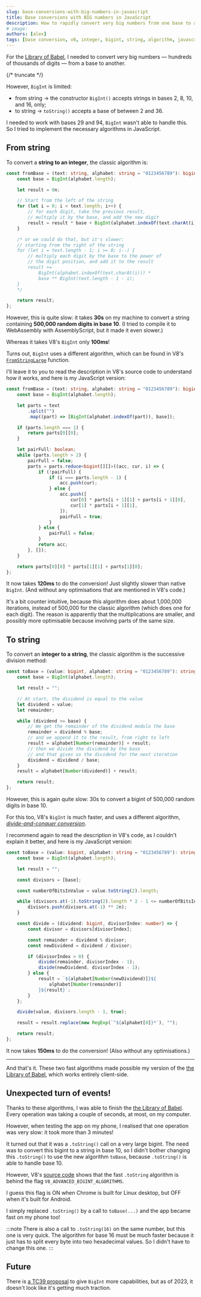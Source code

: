 ```yaml
---
slug: base-conversions-with-big-numbers-in-javascript
title: Base conversions with BIG numbers in JavaScript
description: How to rapidly convert very big numbers from one base to another in JavaScript.
# image:
authors: [alex]
tags: [base conversion, v8, integer, bigint, string, algorithm, javascript]
---
```


For the [Library of Babel](https://babel.zwyx.dev), I needed to convert very big numbers — hundreds of thousands of digits — from a base to another.

{/* truncate */}

However, `BigInt` is limited:

- from string → the constructor `BigInt()` accepts strings in bases 2, 8, 10, and 16, only;
- to string → `toString()` accepts a base of between 2 and 36.

I needed to work with bases 29 and 94, `BigInt` wasn't able to handle this. So I tried to implement the necessary algorithms in JavaScript.

## From string

To convert a **string to an integer**, the classic algorithm is:

```ts
const fromBase = (text: string, alphabet: string = "0123456789"): bigint => {
	const base = BigInt(alphabet.length);

	let result = 0n;

	// Start from the left of the string
	for (let i = 0; i < text.length; i++) {
		// for each digit, take the previous result,
		// multiply it by the base, and add the new digit
		result = result * base + BigInt(alphabet.indexOf(text.charAt(i)));
	}

	/* or we could do that, but it's slower:
	// starting from the right of the string
	for (let i = text.length - 1; i >= 0; i--) {
		// multiply each digit by the base to the power of
		// the digit position, and add it to the result
		result +=
			BigInt(alphabet.indexOf(text.charAt(i))) *
			base ** BigInt(text.length - 1 - i);
	}
	*/

	return result;
};
```

However, this is quite slow: it takes **30s** on my machine to convert a string containing **500,000 random digits in base 10**. (I tried to compile it to WebAssembly with AssemblyScript, but it made it even slower.)

Whereas it takes V8's `BigInt` only **100ms**!

Turns out, `BigInt` uses a different algorithm, which can be found in V8's [`FromStringLarge`](https://github.com/v8/v8/blob/19853e10095df4aa640d6d3377c532c8a22ae1c5/src/bigint/fromstring.cc#L50) function.

I'll leave it to you to read the description in V8's source code to understand how it works, and here is my JavaScript version:

```ts
const fromBase = (text: string, alphabet: string = "0123456789"): bigint => {
	const base = BigInt(alphabet.length);

	let parts = text
		.split("")
		.map((part) => [BigInt(alphabet.indexOf(part)), base]);

	if (parts.length === 1) {
		return parts[0][0];
	}

	let pairFull: boolean;
	while (parts.length > 2) {
		pairFull = false;
		parts = parts.reduce<bigint[][]>((acc, cur, i) => {
			if (!pairFull) {
				if (i === parts.length - 1) {
					acc.push(cur);
				} else {
					acc.push([
						cur[0] * parts[i + 1][1] + parts[i + 1][0],
						cur[1] * parts[i + 1][1],
					]);
					pairFull = true;
				}
			} else {
				pairFull = false;
			}
			return acc;
		}, []);
	}

	return parts[0][0] * parts[1][1] + parts[1][0];
};
```

It now takes **120ms** to do the conversion! Just slightly slower than native `BigInt`. (And without any optimisations that are mentioned in V8's code.)

It's a bit counter intuitive, because this algorithm does about 1,000,000 iterations, instead of 500,000 for the classic algorithm (which does one for each digit). The reason is apparently that the multiplications are smaller, and possibly more optimisable because involving parts of the same size.

## To string

To convert an **integer to a string**, the classic algorithm is the successive division method:

```ts
const toBase = (value: bigint, alphabet: string = "0123456789"): string => {
	const base = BigInt(alphabet.length);

	let result = "";

	// At start, the dividend is equal to the value
	let dividend = value;
	let remainder;

	while (dividend >= base) {
		// We get the remainder of the dividend modulo the base
		remainder = dividend % base;
		// and we append it to the result, from right to left
		result = alphabet[Number(remainder)] + result;
		// then we divide the dividend by the base
		// and that gives us the dividend for the next iteration
		dividend = dividend / base;
	}
	result = alphabet[Number(dividend)] + result;

	return result;
};
```

However, this is again quite slow: 30s to convert a bigint of 500,000 random digits in base 10.

For this too, V8's `BigInt` is much faster, and uses a different algorithm, [_divide-and-conquer conversion_](https://github.com/v8/v8/blob/19853e10095df4aa640d6d3377c532c8a22ae1c5/src/bigint/tostring.cc#L275).

I recommend again to read the description in V8's code, as I couldn't explain it better, and here is my JavaScript version:

```ts
const toBase = (value: bigint, alphabet: string = "0123456789"): string => {
	const base = BigInt(alphabet.length);

	let result = "";

	const divisors = [base];

	const numberOfBitsInValue = value.toString(2).length;

	while (divisors.at(-1).toString(2).length * 2 - 1 <= numberOfBitsInValue) {
		divisors.push(divisors.at(-1) ** 2n);
	}

	const divide = (dividend: bigint, divisorIndex: number) => {
		const divisor = divisors[divisorIndex];

		const remainder = dividend % divisor;
		const newDividend = dividend / divisor;

		if (divisorIndex > 0) {
			divide(remainder, divisorIndex - 1);
			divide(newDividend, divisorIndex - 1);
		} else {
			result = `${alphabet[Number(newDividend)]}${
				alphabet[Number(remainder)]
			}${result}`;
		}
	};

	divide(value, divisors.length - 1, true);

	result = result.replace(new RegExp(`^${alphabet[0]}*`), "");

	return result;
};
```

It now takes **150ms** to do the conversion! (Also without any optimisations.)

---

And that's it. These two fast algorithms made possible my version of the [the Library of Babel](https://babel.zwyx.dev), which works entirely client-side.

## Unexpected turn of events!

Thanks to these algorithms, I was able to finish the [the Library of Babel](https://babel.zwyx.dev). Every operation was taking a couple of seconds, at most, on my computer.

However, when testing the app on my phone, I realised that one operation was very slow: it took more than 3 minutes!

It turned out that it was a `.toString()` call on a very large bigint. The need was to convert this bigint to a string in base 10, so I didn't bother changing this `.toString()` to use the new algorithm `toBase`, because `.toString()` is able to handle base 10.

However, V8's [source code](https://github.com/v8/v8/blob/main/src/bigint/tostring.cc) shows that the fast `.toString` algorithm is behind the flag `V8_ADVANCED_BIGINT_ALGORITHMS`.

I guess this flag is ON when Chrome is built for Linux desktop, but OFF when it's built for Android.

I simply replaced `.toString()` by a call to `toBase(...)` and the app became fast on my phone too!

:::note
There is also a call to `.toString(16)` on the same number, but this one is very quick. The algorithm for base 16 must be much faster because it just has to split every byte into two hexadecimal values. So I didn't have to change this one.
:::

## Future

There is [a TC39 proposal](https://github.com/tc39/proposal-number-fromstring) to give `BigInt` more capabilities, but as of 2023, it doesn't look like it's getting much traction.
